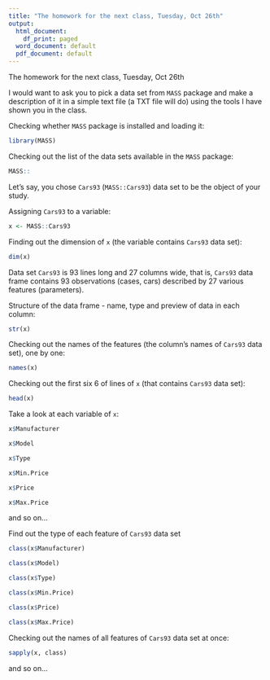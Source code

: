 ---
title: "The homework for the next class, Tuesday, Oct 26th"
output:
  html_document:
    df_print: paged
  word_document: default
  pdf_document: default
---

The homework for the next class, Tuesday, Oct 26th

I would want to ask you to pick a data set from `MASS` package and make a description of it in a simple text file (a TXT file will do) using the tools I have shown you in the class.  

Checking whether `MASS` package is installed and loading it:

```{r}
library(MASS)
```

Checking out the list of the data sets available in the `MASS` package:

```{r, eval=FALSE}
MASS::
```


Let's say, you chose `Cars93` (`MASS::Cars93`) data set to be the object of your study.

Assigning `Cars93` to a variable:

```{r}
x <- MASS::Cars93
```

Finding out the dimension of `x` (the variable contains `Cars93` data set):

```{r}
dim(x)
```

Data set `Cars93` is 93 lines long and 27 columns wide, that is, `Cars93` data frame contains 93 observations (cases, cars) described by 27 various features (parameters).


Structure of the data frame - name, type and preview of data in each column:

```{r}
str(x)
```

Checking out the names of the features (the column's names of `Cars93` data set), one by one:

```{r}
names(x)
```

Checking out the first six 6 of lines of `x` (that contains `Cars93` data set):

```{r}
head(x)
```

Take a look at each variable of `x`:

```{r}
x$Manufacturer
```

```{r}
x$Model
```

```{r}
x$Type
```

```{r}
x$Min.Price
```

```{r}
x$Price
```

```{r}
x$Max.Price
```

and so on...


Find out the type of each feature of `Cars93` data set

```{r}
class(x$Manufacturer)
```

```{r}
class(x$Model)
```
```{r}
class(x$Type)
```

```{r}
class(x$Min.Price)
```
```{r}
class(x$Price)
```

```{r}
class(x$Max.Price)
```


Checking out the names of all features of `Cars93` data set at once:

```{r}
sapply(x, class)
```

and so on...

